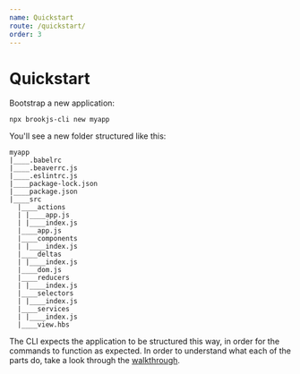 ```yaml
---
name: Quickstart
route: /quickstart/
order: 3
---
```


# Quickstart

Bootstrap a new application:

```shell
npx brookjs-cli new myapp
```

You'll see a new folder structured like this:

```tree
myapp
|____.babelrc
|____.beaverrc.js
|____.eslintrc.js
|____package-lock.json
|____package.json
|____src
  |____actions
  | |____app.js
  | |____index.js
  |____app.js
  |____components
  | |____index.js
  |____deltas
  | |____index.js
  |____dom.js
  |____reducers
  | |____index.js
  |____selectors
  | |____index.js
  |____services
  | |____index.js
  |____view.hbs
```

The CLI expects the application to be structured this way, in order for the commands to function as expected. In order to understand what each of the parts do, take a look through the [walkthrough](http://localhost:3000/walkthrough/introduction).
